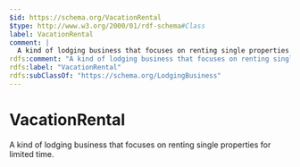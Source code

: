 ```yaml
---
$id: https://schema.org/VacationRental
$type: http://www.w3.org/2000/01/rdf-schema#Class
label: VacationRental
comment: |
  A kind of lodging business that focuses on renting single properties for limited time.
rdfs:comment: "A kind of lodging business that focuses on renting single properties for limited time."
rdfs:label: "VacationRental"
rdfs:subClassOf: "https://schema.org/LodgingBusiness"
---
```


# VacationRental

A kind of lodging business that focuses on renting single properties for limited time.

